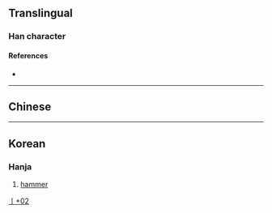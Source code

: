 {{character info/new}}
==Translingual==

===Han character===
{{Han char|rn=6|rad=亅|as=02|sn=3|four=|canj=NN|ids=⿱⺈亅<small>(GHK)</small>,⿱𠂉亅<small>(T)</small>}}

====References====
* {{Han ref|kx=0085.151|hdz=10032.021|uh=4E87|ud=20103}}

----

==Chinese==
{{Han-glyphref|⿱𠂉亅}}
{{zh-see|個|v}}

----

==Korean==
{{Han-glyphref|⿱⺈亅}}

===Hanja===
{{ko-hanja|hangeul=[[마]]|rv=ma|mr=ma|y=ma|eumhun=[[망치]]|ehrv=mangchi|ehmr=mangch'i|ehy=mangchi}}

# [[hammer]]

[[Category:Korean-only CJKV Characters|亅+02]]